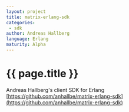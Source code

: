 ```yaml
---
layout: project
title: matrix-erlang-sdk
categories: 
 - sdk
author: Andreas Hallberg
language: Erlang
maturity: Alpha
---
```


# {{ page.title }}
Andreas Hallberg's client SDK for Erlang [https://github.com/anhallbe/matrix-erlang-sdk](https://github.com/anhallbe/matrix-erlang-sdk)
